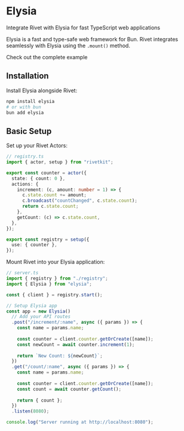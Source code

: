 # Elysia

Integrate Rivet with Elysia for fast TypeScript web applications

Elysia is a fast and type-safe web framework for Bun. Rivet integrates seamlessly with Elysia using the `.mount()` method.

<CardGroup>
<Card title="View Example on GitHub" icon="github" href="https://github.com/rivet-gg/rivetkit/tree/main/examples/elysia">
	Check out the complete example
</Card>
</CardGroup>

## Installation

Install Elysia alongside Rivet:

```bash
npm install elysia
# or with bun
bun add elysia
```

## Basic Setup

<Steps>
<Step title="Create Your Registry">
Set up your Rivet Actors:

```typescript
// registry.ts
import { actor, setup } from "rivetkit";

export const counter = actor({
  state: { count: 0 },
  actions: {
    increment: (c, amount: number = 1) => {
      c.state.count += amount;
      c.broadcast("countChanged", c.state.count);
      return c.state.count;
    },
    getCount: (c) => c.state.count,
  },
});

export const registry = setup({
  use: { counter },
});
```
</Step>

<Step title="Integrate with Elysia">
Mount Rivet into your Elysia application:

```typescript
// server.ts
import { registry } from "./registry";
import { Elysia } from "elysia";

const { client } = registry.start();

// Setup Elysia app
const app = new Elysia()
  // Add your API routes
  .post("/increment/:name", async ({ params }) => {
    const name = params.name;
    
    const counter = client.counter.getOrCreate([name]);
    const newCount = await counter.increment(1);
    
    return `New Count: ${newCount}`;
  })
  .get("/count/:name", async ({ params }) => {
    const name = params.name;
    
    const counter = client.counter.getOrCreate([name]);
    const count = await counter.getCount();
    
    return { count };
  })
  .listen(8080);

console.log("Server running at http://localhost:8080");
```
</Step>
</Steps>

